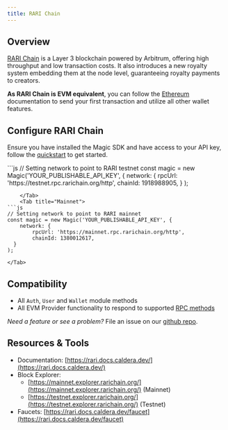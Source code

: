 ---
title: RARI Chain
---

## Overview

[RARI Chain](https://rarichain.org/) is a Layer 3 blockchain powered by Arbitrum, offering high throughput and low transaction costs. It also introduces a new royalty system embedding them at the node level, guaranteeing royalty payments to creators.

**As RARI Chain is EVM equivalent**, you can follow the [Ethereum](/docs/embedded-wallet/blockchains/featured-chains/ethereum/javascript) documentation to send your first transaction and utilize all other wallet features.

## Configure RARI Chain

Ensure you have installed the Magic SDK and have access to your API key, follow the [quickstart](/docs/embedded-wallet/quickstart/overview) to get started.

<Tabs>
    <Tab title="Testnet">
```js
// Setting network to point to RARI testnet
const magic = new Magic('YOUR_PUBLISHABLE_API_KEY', {
    network: {
        rpcUrl: 'https://testnet.rpc.rarichain.org/http',
        chainId: 1918988905,
  }
);

````
    </Tab>
    <Tab title="Mainnet">
```js
// Setting network to point to RARI mainnet
const magic = new Magic('YOUR_PUBLISHABLE_API_KEY', {
    network: {
        rpcUrl: 'https://mainnet.rpc.rarichain.org/http',
        chainId: 1380012617,
  }
);
````

    </Tab>

</Tabs>

## Compatibility

- All `Auth`, `User` and `Wallet` module methods
- All EVM Provider functionality to respond to supported [RPC methods](/docs/embedded-wallet/api/client-side-sdks/web#evm-rpc-methods)

_Need a feature or see a problem?_ File an issue on our [github repo](https://github.com/magiclabs/magic-js).

## Resources & Tools

- Documentation: [https://rari.docs.caldera.dev/](https://rari.docs.caldera.dev/)
- Block Explorer:
  - [https://mainnet.explorer.rarichain.org/](https://mainnet.explorer.rarichain.org/) (Mainnet)
  - [https://testnet.explorer.rarichain.org/](https://testnet.explorer.rarichain.org/) (Testnet)
- Faucets: [https://rari.docs.caldera.dev/faucet](https://rari.docs.caldera.dev/faucet)
